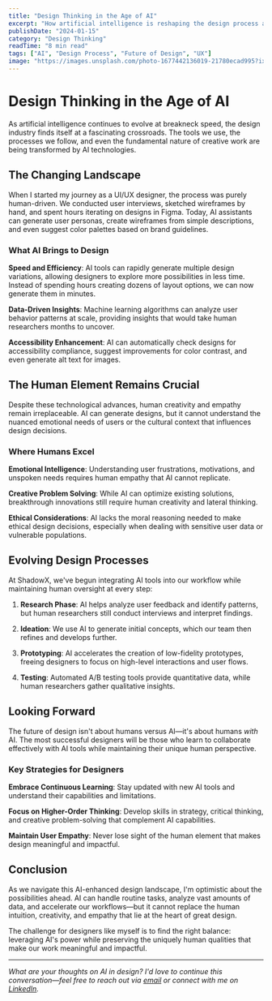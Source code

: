 ```yaml
---
title: "Design Thinking in the Age of AI"
excerpt: "How artificial intelligence is reshaping the design process and what it means for human creativity in digital experiences."
publishDate: "2024-01-15"
category: "Design Thinking"
readTime: "8 min read"
tags: ["AI", "Design Process", "Future of Design", "UX"]
image: "https://images.unsplash.com/photo-1677442136019-21780ecad995?ixlib=rb-4.0.3&ixid=M3wxMjA3fDB8MHxwaG90by1wYWdlfHx8fGVufDB8fHx8fA%3D%3D&auto=format&fit=crop&w=800&q=80"
---
```


# Design Thinking in the Age of AI

As artificial intelligence continues to evolve at breakneck speed, the design industry finds itself at a fascinating crossroads. The tools we use, the processes we follow, and even the fundamental nature of creative work are being transformed by AI technologies.

## The Changing Landscape

When I started my journey as a UI/UX designer, the process was purely human-driven. We conducted user interviews, sketched wireframes by hand, and spent hours iterating on designs in Figma. Today, AI assistants can generate user personas, create wireframes from simple descriptions, and even suggest color palettes based on brand guidelines.

### What AI Brings to Design

**Speed and Efficiency**: AI tools can rapidly generate multiple design variations, allowing designers to explore more possibilities in less time. Instead of spending hours creating dozens of layout options, we can now generate them in minutes.

**Data-Driven Insights**: Machine learning algorithms can analyze user behavior patterns at scale, providing insights that would take human researchers months to uncover.

**Accessibility Enhancement**: AI can automatically check designs for accessibility compliance, suggest improvements for color contrast, and even generate alt text for images.

## The Human Element Remains Crucial

Despite these technological advances, human creativity and empathy remain irreplaceable. AI can generate designs, but it cannot understand the nuanced emotional needs of users or the cultural context that influences design decisions.

### Where Humans Excel

**Emotional Intelligence**: Understanding user frustrations, motivations, and unspoken needs requires human empathy that AI cannot replicate.

**Creative Problem Solving**: While AI can optimize existing solutions, breakthrough innovations still require human creativity and lateral thinking.

**Ethical Considerations**: AI lacks the moral reasoning needed to make ethical design decisions, especially when dealing with sensitive user data or vulnerable populations.

## Evolving Design Processes

At ShadowX, we've begun integrating AI tools into our workflow while maintaining human oversight at every step:

1. **Research Phase**: AI helps analyze user feedback and identify patterns, but human researchers still conduct interviews and interpret findings.

2. **Ideation**: We use AI to generate initial concepts, which our team then refines and develops further.

3. **Prototyping**: AI accelerates the creation of low-fidelity prototypes, freeing designers to focus on high-level interactions and user flows.

4. **Testing**: Automated A/B testing tools provide quantitative data, while human researchers gather qualitative insights.

## Looking Forward

The future of design isn't about humans versus AI—it's about humans *with* AI. The most successful designers will be those who learn to collaborate effectively with AI tools while maintaining their unique human perspective.

### Key Strategies for Designers

**Embrace Continuous Learning**: Stay updated with new AI tools and understand their capabilities and limitations.

**Focus on Higher-Order Thinking**: Develop skills in strategy, critical thinking, and creative problem-solving that complement AI capabilities.

**Maintain User Empathy**: Never lose sight of the human element that makes design meaningful and impactful.

## Conclusion

As we navigate this AI-enhanced design landscape, I'm optimistic about the possibilities ahead. AI can handle routine tasks, analyze vast amounts of data, and accelerate our workflows—but it cannot replace the human intuition, creativity, and empathy that lie at the heart of great design.

The challenge for designers like myself is to find the right balance: leveraging AI's power while preserving the uniquely human qualities that make our work meaningful and impactful.

---

*What are your thoughts on AI in design? I'd love to continue this conversation—feel free to reach out via [email](mailto:mavisbusenurbalci@gmail.com) or connect with me on [LinkedIn](https://linkedin.com/in/mavisbusenurbalci).* 